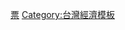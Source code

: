 {{Navbox
|name=TaiwanMoney Card
|state=collapsed
|style=text-align:left;
|title=[[TaiwanMoney Card]]末期適用範圍
|group1=鐵路
|list1=[[高雄捷運]]（由公務門進出）
|group2=客運
|list2=[[高雄市公共汽車管理處]]、[[高雄客運]]、[[嘉義客運]]、[[興南客運]]、[[屏東客運]]、[[國光客運]]、[[濱海客運]]、[[東南客運]]、[[南台灣客運]]
|group3=渡輪
|list3=[[高雄市輪船股份有限公司]]
|group4=停車場
|list4=高雄市公共停車場
|group5=商店
|list5=[[萊爾富]]
}}<noinclude>
[[Category:台灣交通模板|票]]
[[Category:台灣經濟模板]]
</noinclude>